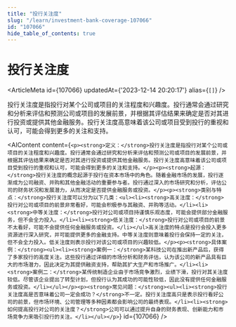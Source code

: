 ```yaml
---
title: "投行关注度"
slug: "/learn/investment-bank-coverage-107066"
id: "107066"
hide_table_of_contents: true
---
```



# 投行关注度

<ArticleMeta id={107066} updatedAt={'2023-12-14 20:20:17'} alias={`[]`} />
<div className='border-solid border-b border-t-0 my-4 border-[var(--ifm-color-gray-300)]' />

投行关注度是指投行对某个公司或项目的关注程度和兴趣度。投行通常会通过研究和分析来评估和预测公司或项目的发展前景，并根据其评估结果来确定是否对其进行投资或提供其他金融服务。投行关注度高意味着该公司或项目受到投行的重视和认可，可能会得到更多的关注和支持。

<AIContent content={`<p><strong>定义：</strong>投行关注度是指投行对某个公司或项目的关注程度和兴趣度。投行通常会通过研究和分析来评估和预测公司或项目的发展前景，并根据其评估结果来确定是否对其进行投资或提供其他金融服务。投行关注度高意味着该公司或项目受到投行的重视和认可，可能会得到更多的关注和支持。</p><p><strong>起源：</strong>投行关注度的概念起源于投行在资本市场中的角色。随着金融市场的发展，投行逐渐成为公司融资、并购和其他金融活动的重要参与者。投行通过深入的市场研究和分析，评估公司的财务状况和发展潜力，从而决定是否提供金融服务或投资。</p><p><strong>类别与特点：</strong>投行关注度可以分为以下几类：<ul><li><strong>高关注度：</strong>投行对公司或项目的前景非常看好，可能会积极参与其融资、并购等活动。</li><li><strong>中等关注度：</strong>投行对公司或项目持谨慎乐观态度，可能会提供部分金融服务，但不会全力投入。</li><li><strong>低关注度：</strong>投行对公司或项目的前景不太看好，可能不会提供任何金融服务或投资。</li></ul>高关注度的特点是投行会投入更多资源进行深入研究，并可能提供更多的金融支持。中等关注度则意味着投行会保持一定的关注，但不会全力投入。低关注度则表示投行对该公司或项目的兴趣较低。</p><p><strong>具体案例：</strong><ul><li><strong>案例一：</strong>某科技公司在推出新产品后，获得了多家投行的高度关注。这些投行通过详细的市场分析和财务评估，认为该公司的新产品具有巨大的市场潜力，因此决定为其提供融资支持，帮助其扩大生产和市场推广。</li><li><strong>案例二：</strong>某传统制造企业由于市场竞争激烈，业绩下滑，投行对其关注度较低。尽管该企业提出了转型计划，但投行认为其成功的可能性较低，因此没有提供任何金融服务或投资。</li></ul></p><p><strong>常见问题：</strong><ul><li><strong>投行关注度高是否意味着公司一定会成功？</strong>不一定。投行关注度高只是表示投行看好公司的前景，但市场环境、公司管理等多种因素都会影响公司的最终表现。</li><li><strong>如何提高投行对公司的关注度？</strong>公司可以通过提升自身的财务表现、创新能力和市场竞争力来吸引投行的关注。</li></ul></p>`} id={107066} />
